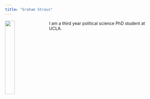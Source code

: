 ```yaml
---
title: "Graham Straus"
---
```


<style>
  .title{
    display: none;
  }
</style>

<link rel="stylesheet" href="styles.css" type="text/css">

<img src="files/IMG_4206.jpeg" style="width:25%;  margin-right: 20px" align="left">

I am a third year political science PhD student at UCLA. 



